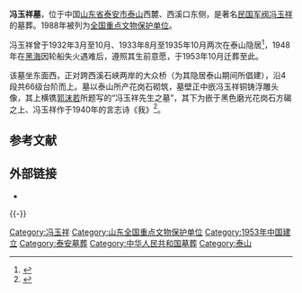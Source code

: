 {{文物保护单位
| 级别 = 全国
| 图片 = Tai'an Feng Yuxiang Mu 2015.08.13 08-57-25.jpg
| 名称 = 冯玉祥墓
| 编号 = 3-39
| 分类 = 革命遗址及革命纪念建筑物
| 时代 = 1953年
| 所在 = [[山东省|山东省]][[泰安市|泰安市]][[泰山|泰山]]西麓
| 坐标 = {{coord|36|12|25|N|117|06|08|E|scale:10000|display=inline,title}}
| 登录 = 1988年
}}

'''冯玉祥墓'''，位于中国[[山东省|山东省]][[泰安市|泰安市]][[泰山|泰山]]西麓、西溪口东侧，是著名[[民国军阀|民国军阀]][[冯玉祥|冯玉祥]]的墓葬。1988年被列为[[全国重点文物保护单位|全国重点文物保护单位]]。

冯玉祥曾于1932年3月至10月、1933年8月至1935年10月两次在泰山隐居<ref>{{cite web |url = http://news.sina.com.cn/c/2009-08-24/064416173274s.shtml |title = 《隐居泰山不忘造福当地百姓 冯玉祥：百姓眼中的布衣将军》 |accessdate = 2010-06-23 |authors = 侯海燕、王颜 |publisher = 大众网-齐鲁晚报 |archive-date = 2015-10-05 |archive-url = https://web.archive.org/web/20151005160517/http://news.sina.com.cn/c/2009-08-24/064416173274s.shtml |dead-url = no }}</ref>，1948年在[[黑海|黑海]]因轮船失火遇难后，遵照其生前意愿，于1953年10月迁葬至此。

该墓坐东面西，正对跨西溪石峡两岸的大众桥（为其隐居泰山期间所倡建），沿4段共66级台阶而上。墓以泰山所产花岗石砌筑，墓壁正中嵌冯玉祥铜铸浮雕头像，其上横镌[[郭沫若|郭沫若]]所题写的“冯玉祥先生之墓”，其下为嵌于黑色磨光花岗石方碣之上、冯玉祥作于1940年的言志诗《我》<ref>{{cite web |url = http://www.wenwu.net.cn/infoview.asp?infoid=3823 |title=《国宝专项经费规划-冯玉祥墓》|accessdate=2010-06-23 |website = 国家文物局经费阳光工程网 }}{{dead link|date=2017年11月 |bot=InternetArchiveBot |fix-attempted=yes }}</ref>。　

{{Gallery
|width = 300
|height = 
|lines = 1
|File:Tai'an Feng Yuxiang Mu 2015.08.13 08-59-05.jpg|台阶
|File:Tai'an Feng Yuxiang Mu 2015.08.13 09-00-40.jpg|冯玉祥墓
|File:Tai'an Feng Yuxiang Mu 2015.08.13 09-02-47.jpg|冯玉祥墓南侧原配夫人墓
}}

== 参考文献 ==
{{Reflist}}

== 外部链接 ==
* {{Commons category-inline|Tomb of Feng Yuxiang}}

{{-}}
{{山东全国重点文物保护单位}}
{{泰安市主题|state=expanded}}

{{DEFAULTSORT:F}}
[[Category:冯玉祥|Category:冯玉祥]]
[[Category:山东全国重点文物保护单位|Category:山东全国重点文物保护单位]]
[[Category:1953年中国建立|Category:1953年中国建立]]
[[Category:泰安墓葬|Category:泰安墓葬]]
[[Category:中华人民共和国墓葬|Category:中华人民共和国墓葬]]
[[Category:泰山|Category:泰山]]